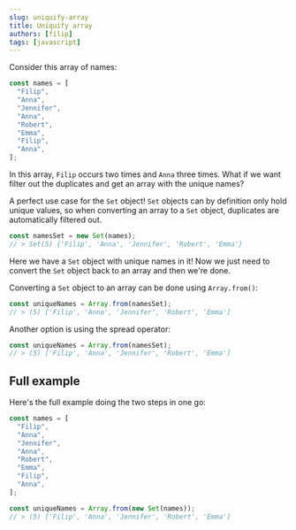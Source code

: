 ```yaml
---
slug: uniquify-array
title: Uniquify array
authors: [filip]
tags: [javascript]
---
```


Consider this array of names:

```js
const names = [
  "Filip",
  "Anna",
  "Jennifer",
  "Anna",
  "Robert",
  "Emma",
  "Filip",
  "Anna",
];
```

In this array, `Filip` occurs two times and `Anna` three times. What if we want filter out the duplicates and get an array with the unique names?

<!-- truncate -->

A perfect use case for the `Set` object! `Set` objects can by definition only hold unique values, so when converting an array to a `Set` object, duplicates are automatically filtered out.

```js
const namesSet = new Set(names);
// > Set(5) {'Filip', 'Anna', 'Jennifer', 'Robert', 'Emma'}
```

Here we have a `Set` object with unique names in it! Now we just need to convert the `Set` object back to an array and then we're done.

Converting a `Set` object to an array can be done using `Array.from()`:

```js
const uniqueNames = Array.from(namesSet);
// > (5) ['Filip', 'Anna', 'Jennifer', 'Robert', 'Emma']
```

Another option is using the spread operator:

```js
const uniqueNames = Array.from(namesSet);
// > (5) ['Filip', 'Anna', 'Jennifer', 'Robert', 'Emma']
```

## Full example

Here's the full example doing the two steps in one go:

```js
const names = [
  "Filip",
  "Anna",
  "Jennifer",
  "Anna",
  "Robert",
  "Emma",
  "Filip",
  "Anna",
];

const uniqueNames = Array.from(new Set(names));
// > (5) ['Filip', 'Anna', 'Jennifer', 'Robert', 'Emma']
```
